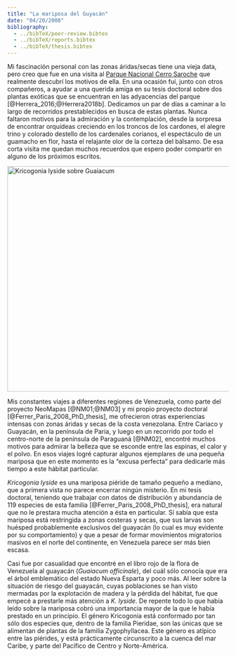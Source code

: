 ```yaml
---
title: "La mariposa del Guyacán"
date: "04/20/2008"
bibliography: 
  - ../bibTeX/peer-review.bibtex
  - ../bibTeX/reports.bibtex
  - ../bibTeX/thesis.bibtex
---
```



Mi fascinación personal con las zonas áridas/secas tiene una vieja data, pero creo que fue en una visita al [Parque Nacional Cerro Saroche](https://es.wikipedia.org/wiki/Parque_nacional_Cerro_Saroche) que realmente descubrí los motivos de ella. En una ocasión fuí, junto con otros compañeros, a ayudar a una querida amiga en su tesis doctoral sobre dos plantas exóticas que se encuentran en las adyacencias del parque [@Herrera_2016;@Herrera2018b]. Dedicamos un par de días a caminar a lo largo de recorridos prestablecidos en busca de estas plantas. Nunca faltaron motivos para la admiración y la contemplación, desde la sorpresa de encontrar orquídeas creciendo en los troncos de los cardones, el alegre trino y colorado destello de los cardenales corianos, el espectáculo de un guamacho en flor, hasta el relajante olor de la corteza del bálsamo. De esa corta visita me quedan muchos recuerdos que espero poder compartir en alguno de los próximos escritos.

<a title="JR Ferrer Paris, CC BY-SA 2.0 &lt;https://creativecommons.org/licenses/by-sa/2.0&gt;, via Wikimedia Commons" href="https://commons.wikimedia.org/wiki/File:Kricogonia_lyside_sobre_Guaiacum.jpg"><img width="512" alt="Kricogonia lyside sobre Guaiacum" src="https://upload.wikimedia.org/wikipedia/commons/thumb/b/b8/Kricogonia_lyside_sobre_Guaiacum.jpg/512px-Kricogonia_lyside_sobre_Guaiacum.jpg"></a>

Mis constantes viajes a diferentes regiones de Venezuela, como parte del proyecto NeoMapas [@NM01;@NM03] y mi propio proyecto doctoral [@Ferrer_Paris_2008_PhD_thesis], me ofrecieron otras experiencias intensas con zonas áridas y secas de la costa venezolana. Entre Cariaco y Guayacán, en la península de Paria, y luego en un recorrido por todo el centro-norte de la península de Paraguaná [@NM02], encontré muchos motivos para admirar la belleza que se esconde entre las espinas, el calor y el polvo. En esos viajes logré capturar algunos ejemplares de una pequeña mariposa que en este momento es la "excusa perfecta" para dedicarle más tiempo a este hábitat particular.

_Kricogonia lyside_ es una mariposa piéride de tamaño pequeño a mediano, que a primera vista no parece encerrar ningún misterio. En mi tesis doctoral, teniendo que trabajar con datos de distribución y abundancia de 119 especies de esta familia [@Ferrer_Paris_2008_PhD_thesis], era natural que no le prestara mucha atención a ésta en particular. Sí sabía que esta mariposa está restringida a zonas costeras y secas, que sus larvas son huésped probablemente exclusivos del guayacán (lo cual es muy evidente por su comportamiento) y que a pesar de formar movimientos migratorios masivos en el norte del continente, en Venezuela parece ser más bien escasa.

Casi fue por casualidad que encontré en el libro rojo de la flora de Venezuela al guayacán (_Guaiacum officinale_), del cuál sólo conocía que era el árbol emblemático del estado Nueva Esparta y poco más. Al leer sobre la situación de riesgo del guayacán, cuyas poblaciones se han visto mermadas por la explotación de madera y la pérdida del hábitat, fue que empecé a prestarle más atención a _K. lyside_. De repente todo lo que había leído sobre la mariposa cobró una importancia mayor de la que le había prestado en un principio. El género Kricogonia está conformado por tan sólo dos especies que, dentro de la familia Pieridae, son las únicas que se alimentan de plantas de la familia Zygophyllacea. Este género es atípico entre las piérides, y está prácticamente circunscrito a la cuenca del mar Caribe, y parte del Pacífico de Centro y Norte-América.

